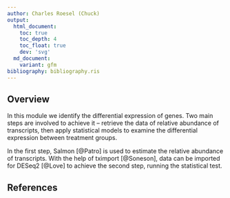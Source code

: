 ```yaml
---
author: Charles Roesel (Chuck)
output:
  html_document:
    toc: true
    toc_depth: 4
    toc_float: true
    dev: 'svg'
  md_document:
    variant: gfm
bibliography: bibliography.ris
---
```


## Overview

In this module we identify the differential expression of genes. Two main steps are involved to achieve it -- retrieve the data of relative abundance of transcripts, then apply statistical models to examine the differential expression between treatment groups.

In the first step, Salmon [@Patro] is used to estimate the relative abundance of transcripts. With the help of tximport [@Soneson], data can be imported for DESeq2 [@Love] to achieve the second step, running the statistical test.


## References
